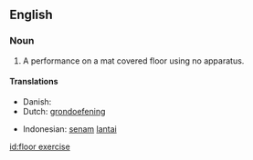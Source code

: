 ==English==

===Noun===
{{en-noun|head=[[floor]] [[exercise]]}}

# {{context|gymnastics}} A performance on a mat covered floor using no apparatus.

====Translations====
{{trans-top|gymnastics without apparatus}}
*Danish: {{t-|da|gulvøvelse}}
*Dutch: [[grondoefening]]
{{trans-mid}}
*Indonesian: [[senam]] [[lantai]]
{{trans-bottom}}
[[id:floor exercise]]